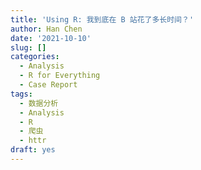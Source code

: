```yaml
---
title: 'Using R: 我到底在 B 站花了多长时间？'
author: Han Chen
date: '2021-10-10'
slug: []
categories:
  - Analysis
  - R for Everything
  - Case Report
tags:
  - 数据分析
  - Analysis
  - R
  - 爬虫
  - httr
draft: yes
---
```


